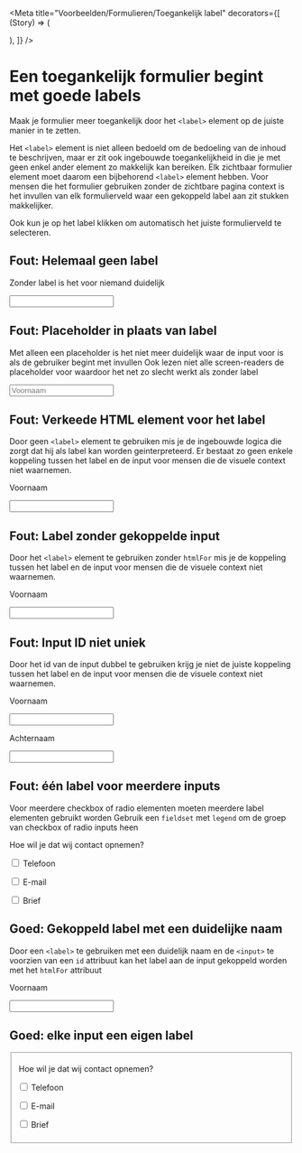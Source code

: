 
<Meta
  title="Voorbeelden/Formulieren/Toegankelijk label"
  decorators={[
    (Story) => (
      <div className="example-theme">
        <Story />
      </div>
    ),
  ]}
/>

# Een toegankelijk formulier begint met goede labels

Maak je formulier meer toegankelijk door het `<label>` element op de juiste manier in te zetten.

Het `<label>` element is niet alleen bedoeld om de bedoeling van de inhoud te beschrijven, maar er zit ook ingebouwde toegankelijkheid in die je met geen enkel ander element zo makkelijk kan bereiken. Elk zichtbaar formulier element moet daarom een bijbehorend `<label>` element hebben.
Voor mensen die het formulier gebruiken zonder de zichtbare pagina context is het invullen van elk formulierveld waar een gekoppeld label aan zit stukken makkelijker.

Ook kun je op het label klikken om automatisch het juiste formulierveld te selecteren.

## Fout: Helemaal geen label

Zonder label is het voor niemand duidelijk

<Canvas>
  <Story name="Fout: Geen label">
    <form className="utrecht-form">
      <input
        type="text"
        name="first_name"
        className="utrecht-textbox utrecht-textbox--html-input utrecht-form-field__input"
      />
    </form>
  </Story>
</Canvas>

## Fout: Placeholder in plaats van label

Met alleen een placeholder is het niet meer duidelijk waar de input voor is als de gebruiker begint met invullen
Ook lezen niet alle screen-readers de placeholder voor waardoor het net zo slecht werkt als zonder label

<Canvas>
  <Story name="Fout: Placeholder in plaats van label">
    <form className="utrecht-form">
      <input
        type="text"
        name="first_name"
        className="utrecht-textbox utrecht-textbox--html-input utrecht-form-field__input"
        placeholder="Voornaam"
      />
    </form>
  </Story>
</Canvas>

## Fout: Verkeede HTML element voor het label

Door geen `<label>` element te gebruiken mis je de ingebouwde logica die zorgt dat hij als label kan worden geinterpreteerd.
Er bestaat zo geen enkele koppeling tussen het label en de input voor mensen die de visuele context niet waarnemen.

<Canvas>
  <Story name="Fout: Verkeerd element als label">
    <form className="utrecht-form">
      <div className="utrecht-form-field">
        <p className="utrecht-form-label">Voornaam</p>
        <input
          type="text"
          name="first_name"
          className="utrecht-textbox utrecht-textbox--html-input utrecht-form-field__input"
        />
      </div>
    </form>
  </Story>
</Canvas>

## Fout: Label zonder gekoppelde input

Door het `<label>` element te gebruiken zonder `htmlFor` mis je de koppeling tussen het label en de input voor mensen die de visuele context niet waarnemen.

<Canvas>
  <Story name="Fout: Label niet gekoppeld">
    <form className="utrecht-form">
      <div className="utrecht-form-field">
        <p>
          <label className="utrecht-form-label">Voornaam</label>
        </p>
        <input
          type="text"
          name="first_name"
          className="utrecht-textbox utrecht-textbox--html-input utrecht-form-field__input"
        />
      </div>
    </form>
  </Story>
</Canvas>

## Fout: Input ID niet uniek

Door het id van de input dubbel te gebruiken krijg je niet de juiste koppeling tussen het label en de input voor mensen die de visuele context niet waarnemen.

<Canvas>
  <Story name="Fout: Id niet uniek">
    <form className="utrecht-form">
      <div className="utrecht-form-field">
        <p>
          <label className="utrecht-form-label" htmlFor="name">
            Voornaam
          </label>
        </p>
        <input
          type="text"
          name="first_name"
          className="utrecht-textbox utrecht-textbox--html-input utrecht-form-field__input"
          id="name"
        />
        <p>
          <label className="utrecht-form-label" htmlFor="name">
            Achternaam
          </label>
        </p>
        <input
          type="text"
          name="first_name"
          className="utrecht-textbox utrecht-textbox--html-input utrecht-form-field__input"
          id="name"
        />
      </div>
    </form>
  </Story>
</Canvas>

## Fout: één label voor meerdere inputs

Voor meerdere checkbox of radio elementen moeten meerdere label elementen gebruikt worden
Gebruik een `fieldset` met `legend` om de groep van checkbox of radio inputs heen

<Canvas>
  <Story name="Fout:Te weinig labels">
    <div>
      <p>
        <label className="utrecht-form-label" htmlFor="contact">
          Hoe wil je dat wij contact opnemen?
        </label>
      </p>
      <div className="utrecht-form-field utrecht-form-field--checkbox">
        <p className="utrecht-form-label utrecht-form-field__label utrecht-form-field__label--checkbox">
          <input
            className="utrecht-checkbox utrecht-checkbox--html-input utrecht-checkbox--custom utrecht-form-field__input"
            id="for"
            name="phone"
            type="checkbox"
            value="true"
          />
          Telefoon
        </p>
      </div>
      <div className="utrecht-form-field utrecht-form-field--checkbox">
        <p className="utrecht-form-label utrecht-form-field__label utrecht-form-field__label--checkbox">
          <input
            className="utrecht-checkbox utrecht-checkbox--html-input utrecht-checkbox--custom utrecht-form-field__input"
            id="714205e8-d33b-40d8-9721-e2ea71c62a20"
            name="email"
            type="checkbox"
            value="true"
          />
          E-mail
        </p>
      </div>
      <div className="utrecht-form-field utrecht-form-field--checkbox">
        <p className="utrecht-form-label utrecht-form-field__label utrecht-form-field__label--checkbox">
          <input
            className="utrecht-checkbox utrecht-checkbox--html-input utrecht-checkbox--custom utrecht-form-field__input"
            id="67fa8ea7-6b75-4049-ae4f-ebaa816e4c35"
            name="mail"
            type="checkbox"
            value="true"
          />
          Brief
        </p>
      </div>
    </div>
  </Story>
</Canvas>

## Goed: Gekoppeld label met een duidelijke naam

Door een `<label>` te gebruiken met een duidelijk naam
en de `<input>` te voorzien van een `id` attribuut
kan het label aan de input gekoppeld worden met het `htmlFor` attribuut

<Canvas>
  <Story name="Goed: Gekoppeld label">
    <form className="utrecht-form">
      <div className="utrecht-form-field">
        <p>
          <label
            htmlFor="357f1ba2-0c4a-4cbb-b393-3c474d9a8de9"
            className="utrecht-form-label utrecht-form-field__label"
          >
            Voornaam
          </label>
        </p>
        <input
          type="text"
          name="first_name"
          id="357f1ba2-0c4a-4cbb-b393-3c474d9a8de9"
          className="utrecht-textbox utrecht-textbox--html-input utrecht-form-field__input"
        />
      </div>
    </form>
  </Story>
</Canvas>

## Goed: elke input een eigen label

<Canvas>
  <Story name="Goed: Genoeg labels">
    <div className="utrecht-form-fieldset">
      <fieldset className="utrecht-form-fieldset__fieldset utrecht-form-fieldset__fieldset--html-fieldset">
        <p>
          <legend className="utrecht-form-fieldset__legend utrecht-form-fieldset__legend--html-legend">
            Hoe wil je dat wij contact opnemen?
          </legend>
        </p>
        <div className="utrecht-form-field utrecht-form-field--checkbox">
          <p className="utrecht-form-field__label utrecht-form-field__label--checkbox">
            <label
              htmlFor="2a5524f5-6ee8-4be1-90a1-87d0d619d2ee"
              className="utrecht-form-label utrecht-form-label--checkbox"
            >
              <input
                className="utrecht-checkbox utrecht-checkbox--html-input utrecht-checkbox--custom utrecht-form-field__input"
                id="2a5524f5-6ee8-4be1-90a1-87d0d619d2ee"
                name="phone"
                type="checkbox"
                value="true"
              />
              Telefoon
            </label>
          </p>
        </div>
        <div className="utrecht-form-field utrecht-form-field--checkbox">
          <p className="utrecht-form-field__label utrecht-form-field__label--checkbox">
            <label
              htmlFor="1fe84cc2-16fc-4e9b-9498-856583652181"
              className="utrecht-form-label utrecht-form-label--checkbox"
            >
              <input
                className="utrecht-checkbox utrecht-checkbox--html-input utrecht-checkbox--custom utrecht-form-field__input"
                id="1fe84cc2-16fc-4e9b-9498-856583652181"
                name="email"
                type="checkbox"
                value="true"
              />
              E-mail
            </label>
          </p>
        </div>
        <div className="utrecht-form-field utrecht-form-field--checkbox">
          <p className="utrecht-form-field__label utrecht-form-field__label--checkbox">
            <label
              htmlFor="96493bfe-2caa-4cb3-80ce-a4a46fc69c10"
              className="utrecht-form-label utrecht-form-label--checkbox"
            >
              <input
                className="utrecht-checkbox utrecht-checkbox--html-input utrecht-checkbox--custom utrecht-form-field__input"
                id="96493bfe-2caa-4cb3-80ce-a4a46fc69c10"
                name="mail"
                type="checkbox"
                value="true"
              />
              Brief
            </label>
          </p>
        </div>
      </fieldset>
    </div>
  </Story>
</Canvas>
